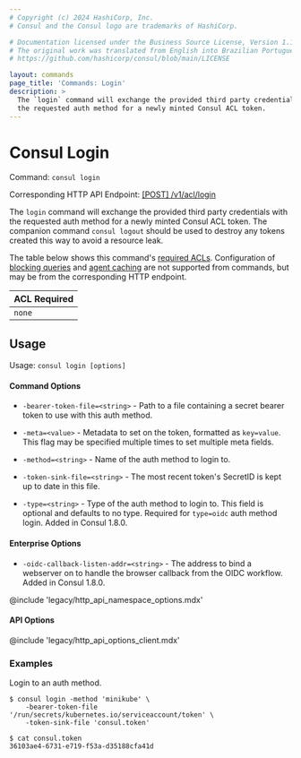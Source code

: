 ```yaml
---
# Copyright (c) 2024 HashiCorp, Inc.
# Consul and the Consul logo are trademarks of HashiCorp.

# Documentation licensed under the Business Source License, Version 1.1.
# The original work was translated from English into Brazilian Portuguese.
# https://github.com/hashicorp/consul/blob/main/LICENSE

layout: commands
page_title: 'Commands: Login'
description: >
  The `login` command will exchange the provided third party credentials with
  the requested auth method for a newly minted Consul ACL token.
---
```


# Consul Login

Command: `consul login`

Corresponding HTTP API Endpoint: [\[POST\] /v1/acl/login](/consul/api-docs/acl#login-to-auth-method)

The `login` command will exchange the provided third party credentials with the
requested auth method for a newly minted Consul ACL token. The companion
command `consul logout` should be used to destroy any tokens created this way
to avoid a resource leak.

The table below shows this command's [required ACLs](/consul/api-docs/api-structure#authentication). Configuration of
[blocking queries](/consul/api-docs/features/blocking) and [agent caching](/consul/api-docs/features/caching)
are not supported from commands, but may be from the corresponding HTTP endpoint.

| ACL Required |
| ------------ |
| `none`       |

## Usage

Usage: `consul login [options]`

#### Command Options

- `-bearer-token-file=<string>` - Path to a file containing a secret bearer
  token to use with this auth method.

- `-meta=<value>` - Metadata to set on the token, formatted as `key=value`. This
  flag may be specified multiple times to set multiple meta fields.

- `-method=<string>` - Name of the auth method to login to.

- `-token-sink-file=<string>` - The most recent token's SecretID is kept up to
  date in this file.

- `-type=<string>` - Type of the auth method to login to. This field is
  optional and defaults to no type. Required for `type=oidc` auth method login.
  Added in Consul 1.8.0.

#### Enterprise Options

- `-oidc-callback-listen-addr=<string>` - The address to bind a webserver on to
  handle the browser callback from the OIDC workflow. Added in Consul 1.8.0.

@include 'legacy/http_api_namespace_options.mdx'

#### API Options

@include 'legacy/http_api_options_client.mdx'

### Examples

Login to an auth method.

```shell-session
$ consul login -method 'minikube' \
    -bearer-token-file '/run/secrets/kubernetes.io/serviceaccount/token' \
    -token-sink-file 'consul.token'

$ cat consul.token
36103ae4-6731-e719-f53a-d35188cfa41d
```

